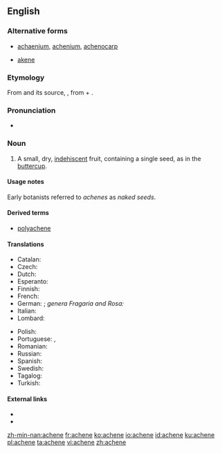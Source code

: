 ==English==
{{wikipedia}}

===Alternative forms===
* [[achaenium]], [[achenium]], [[achenocarp]]
* {{qualifier|alternative spelling}} [[akene]]

===Etymology===
From {{etyl|fr|en}} {{m|fr|akène}} and its source, {{etyl|la|en}} {{m|la|achena}}, from {{etyl|grc|en}} {{m|grc|ἀ-||a-}} + {{m|grc|χαίνω||to gape}}.

===Pronunciation===
* {{a|UK}} {{IPA|/əˈkiːn/|lang=en}}

===Noun===
{{en-noun}}

# {{label|en|botany}} A small, dry, [[indehiscent]] fruit, containing a single seed, as in the [[buttercup]].

====Usage notes====
Early botanists referred to ''achenes'' as ''naked seeds''.

====Derived terms====
* [[polyachene]]

====Translations====
{{trans-top|small dry fruit}}
* Catalan: {{t|ca|aqueni|m}}
* Czech: {{t|cs|nažka|f}}
* Dutch: {{t|nl|dopvrucht}}
* Esperanto: {{t|eo|akeno}}
* Finnish: {{t+|fi|pähkylä}}
* French: {{t+|fr|akène|m}}
* German: {{t+|de|Achäne|f}}; ''genera Fragaria and Rosa:'' {{t+|de|Nüsschen|n}}
* Italian: {{t|it|achenio|m}}
* Lombard: {{t|lmo|achénio|m}}
{{trans-mid}}
* Polish: {{t+|pl|niełupka|f}}
* Portuguese: {{t+|pt|aquênio|m}}, {{t+|pt|aquénio|m}}
* Romanian: {{t+|ro|achenă|f}}
* Russian: {{t+|ru|семя́нка|f}}
* Spanish: {{t+|es|aquenio|m}}
* Swedish: {{t|sv|nötfrukt|c}}
* Tagalog: {{t|tl|binhimbunga}}
* Turkish: {{t+|tr|aken}}
{{trans-bottom}}

====External links====
* {{R:Century 1911}}
* {{R:OneLook}}

[[zh-min-nan:achene]]
[[fr:achene]]
[[ko:achene]]
[[io:achene]]
[[id:achene]]
[[ku:achene]]
[[pl:achene]]
[[ta:achene]]
[[vi:achene]]
[[zh:achene]]
